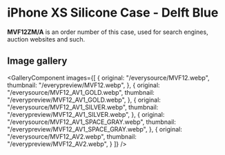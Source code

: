 
# iPhone XS Silicone Case - Delft Blue

<Callout type='info' emoji='👉🏻'>**MVF12ZM/A** is an order number of this case, used for search engines, auction websites and such.</Callout>

## Image gallery

<GalleryComponent
    images={[
      {
        original: "/everysource/MVF12.webp",
        thumbnail: "/everypreview/MVF12.webp",
      },
      {
        original: "/everysource/MVF12_AV1_GOLD.webp",
        thumbnail: "/everypreview/MVF12_AV1_GOLD.webp",
      },
      {
        original: "/everysource/MVF12_AV1_SILVER.webp",
        thumbnail: "/everypreview/MVF12_AV1_SILVER.webp",
      },
      {
        original: "/everysource/MVF12_AV1_SPACE_GRAY.webp",
        thumbnail: "/everypreview/MVF12_AV1_SPACE_GRAY.webp",
      },
      {
        original: "/everysource/MVF12_AV2.webp",
        thumbnail: "/everypreview/MVF12_AV2.webp",
      }
    ]}
  />
